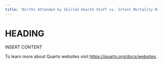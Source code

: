 ```yaml
---
title: "Births Attended by Skilled Health Staff vs. Infant Mortality Rate"
---
```


# HEADING
INSERT CONTENT

To learn more about Quarto websites visit <https://quarto.org/docs/websites>.
